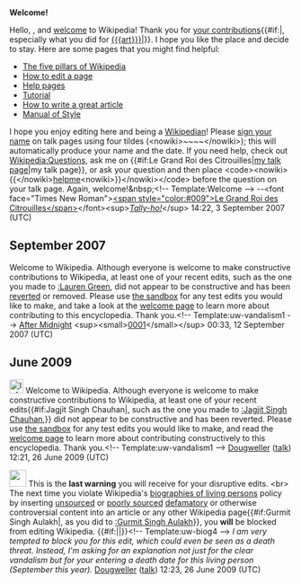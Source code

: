 <article id="13077020" title=User talk:Ramacan1>
	<talkpage id="13077020" title="User talk:Ramacan1">
'''Welcome!'''

Hello, {{BASEPAGENAME}}, and [[Wikipedia:Introduction|welcome]] to Wikipedia! Thank you for [[Special:Contributions/{{BASEPAGENAME}}|your contributions]]{{#if:{{{art|}}}|, especially what you did for [[{{{art}}}]]|}}. I hope you like the place and decide to stay. Here are some pages that you might find helpful:
*[[Wikipedia:Five pillars|The five pillars of Wikipedia]]
*[[Wikipedia:How to edit a page|How to edit a page]]
*[[Help:Contents|Help pages]]
*[[Wikipedia:Tutorial|Tutorial]]
*[[Wikipedia:Article development|How to write a great article]]
*[[Wikipedia:Manual of Style|Manual of Style]]
I hope you enjoy editing here and being a [[Wikipedia:Wikipedians|Wikipedian]]! Please [[Wikipedia:Signatures|sign your name]] on talk pages using four tildes (&lt;nowiki&gt;~~~~&lt;/nowiki&gt;); this will automatically produce your name and the date. If you need help, check out [[Wikipedia:Questions]], ask me on {{#if:Le Grand Roi des Citrouilles|[[user talk:Le Grand Roi des Citrouilles|my talk page]]|my talk page}}, or ask your question and then place &lt;code&gt;&lt;nowiki&gt;{{&lt;/nowiki&gt;[[:Category:Wikipedians looking for help|helpme]]&lt;nowiki&gt;}}&lt;/nowiki&gt;&lt;/code&gt; before the question on your talk page. Again, welcome!&amp;nbsp;&lt;!-- Template:Welcome --&gt; --&lt;font face=&quot;Times New Roman&quot;&gt;[[User:Le Grand Roi des Citrouilles|&lt;span style=&quot;color:#009&quot;&gt;Le Grand Roi des Citrouilles&lt;/span&gt;]]&lt;/font&gt;&lt;sup&gt;''[[User talk:Le Grand Roi des Citrouilles|Tally-ho!]]''&lt;/sup&gt; 14:22, 3 September 2007 (UTC)

== September 2007 ==
{{{icon|[[Image:Information.svg|25px]] }}}Welcome to Wikipedia. Although everyone is welcome to make constructive contributions to Wikipedia, at least one of your recent edits, such as the one you made to [[:Lauren Green]], did not appear to be constructive and has been [[Help:Reverting|reverted]] or removed.  Please use [[Wikipedia:Sandbox|the sandbox]] for any test edits you would like to make, and take a look at the [[Wikipedia:Introduction|welcome page]] to learn more about contributing to this encyclopedia. Thank you.&lt;!-- Template:uw-vandalism1 --&gt; [[User:After Midnight|After Midnight]] &lt;sup&gt;&lt;small&gt;[[User talk:After Midnight|0001]]&lt;/small&gt;&lt;/sup&gt; 00:33, 12 September 2007 (UTC)

== June 2009 ==
[[Image:Information.svg|25px]] Welcome to Wikipedia. Although everyone is welcome to make constructive contributions to Wikipedia, at least one of your recent edits{{#if:Jagjit Singh Chauhan|, such as the one you made to [[:Jagjit Singh Chauhan]],}} did not appear to be constructive and has been reverted. Please use [[Wikipedia:Sandbox|the sandbox]] for any test edits you would like to make, and read the [[Wikipedia:Welcoming committee/Welcome to Wikipedia|welcome page]] to learn more about contributing constructively to this encyclopedia. Thank you.&lt;!-- Template:uw-vandalism1 --&gt; [[User:Dougweller|Dougweller]] ([[User talk:Dougweller|talk]]) 12:21, 26 June 2009 (UTC)

[[Image:Stop hand nuvola.svg|30px|]] This is the '''last warning''' you will receive for your disruptive edits. &lt;br&gt; The next time you violate Wikipedia's [[Wikipedia:Biographies of living persons|biographies of living persons]] policy by inserting [[Wikipedia:Verifiability|unsourced]] or [[Wikipedia:RS#Biographies_of_living_persons|poorly sourced]] [[Wikipedia:Libel|defamatory]] or otherwise controversial content into an article or any other Wikipedia page{{#if:Gurmit Singh Aulakh|, as you did to [[:Gurmit Singh Aulakh]]}}, you '''will''' be blocked from editing Wikipedia. {{#if:|{{{2}}}|}}&lt;!-- Template:uw-biog4 --&gt; ''I am very tempted to block you for this edit, which could even be seen as a death threat. Instead, I'm asking for an explanation not just for the clear vandalism but for your entering a death date for this living person (September this year).'' [[User:Dougweller|Dougweller]] ([[User talk:Dougweller|talk]]) 12:23, 26 June 2009 (UTC)
	</talkpage>
</article>